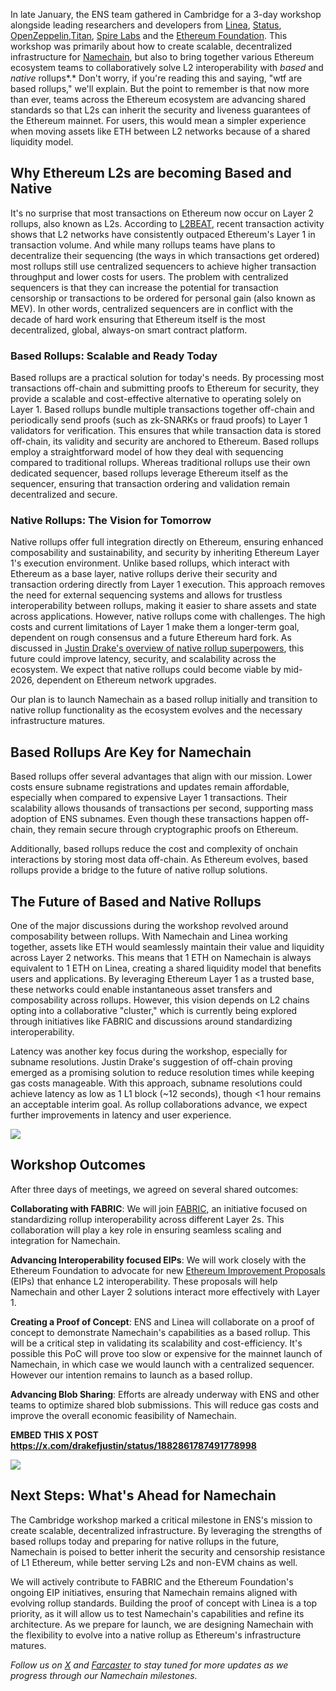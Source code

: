 In late January, the ENS team gathered in Cambridge for a 3-day workshop alongside leading researchers and developers from [Linea](https://x.com/LineaBuild), [Status](https://status.app/), [OpenZeppelin](https://x.com/OpenZeppelin),[Titan](https://www.titanbuilder.xyz/), [Spire Labs](https://x.com/Spire_Labs) and the [Ethereum Foundation](https://x.com/ethereumfndn). This workshop was primarily about how to create scalable, decentralized infrastructure for [Namechain](https://x.com/ensdomains/status/1869020166794993702), but also to bring together various Ethereum ecosystem teams to collaboratively solve L2 interoperability with _based_ and _native_ rollups*.* Don't worry, if you're reading this and saying, "wtf are based rollups," we'll explain. But the point to remember is that now more than ever, teams across the Ethereum ecosystem are advancing shared standards so that L2s can inherit the security and liveness guarantees of the Ethereum mainnet. For users, this would mean a simpler experience when moving assets like ETH between L2 networks because of a shared liquidity model.

## **Why Ethereum L2s are becoming Based and Native**

It's no surprise that most transactions on Ethereum now occur on Layer 2 rollups, also known as L2s. According to [L2BEAT](https://l2beat.com/scaling/activity), recent transaction activity shows that L2 networks have consistently outpaced Ethereum's Layer 1 in transaction volume. And while many rollups teams have plans to decentralize their sequencing (the ways in which transactions get ordered) most rollups still use centralized sequencers to achieve higher transaction throughput and lower costs for users. The problem with centralized sequencers is that they can increase the potential for transaction censorship or transactions to be ordered for personal gain (also known as MEV). In other words, centralized sequencers are in conflict with the decade of hard work ensuring that Ethereum itself is the most decentralized, global, always-on smart contract platform.

### **Based Rollups: Scalable and Ready Today**

Based rollups are a practical solution for today's needs. By processing most transactions off-chain and submitting proofs to Ethereum for security, they provide a scalable and cost-effective alternative to operating solely on Layer 1\. Based rollups bundle multiple transactions together off-chain and periodically send proofs (such as zk-SNARKs or fraud proofs) to Layer 1 validators for verification. This ensures that while transaction data is stored off-chain, its validity and security are anchored to Ethereum. Based rollups employ a straightforward model of how they deal with sequencing compared to traditional rollups. Whereas traditional rollups use their own dedicated sequencer, based rollups leverage Ethereum itself as the sequencer, ensuring that transaction ordering and validation remain decentralized and secure.

### **Native Rollups: The Vision for Tomorrow**

Native rollups offer full integration directly on Ethereum, ensuring enhanced composability and sustainability, and security by inheriting Ethereum Layer 1's execution environment. Unlike based rollups, which interact with Ethereum as a base layer, native rollups derive their security and transaction ordering directly from Layer 1 execution. This approach removes the need for external sequencing systems and allows for trustless interoperability between rollups, making it easier to share assets and state across applications. However, native rollups come with challenges. The high costs and current limitations of Layer 1 make them a longer-term goal, dependent on rough consensus and a future Ethereum hard fork. As discussed in [Justin Drake's overview of native rollup superpowers](https://ethresear.ch/t/native-rollups-superpowers-from-l1-execution/21517), this future could improve latency, security, and scalability across the ecosystem. We expect that native rollups could become viable by mid-2026, dependent on Ethereum network upgrades.

Our plan is to launch Namechain as a based rollup initially and transition to native rollup functionality as the ecosystem evolves and the necessary infrastructure matures.

## **Based Rollups Are Key for Namechain**

Based rollups offer several advantages that align with our mission. Lower costs ensure subname registrations and updates remain affordable, especially when compared to expensive Layer 1 transactions. Their scalability allows thousands of transactions per second, supporting mass adoption of ENS subnames. Even though these transactions happen off-chain, they remain secure through cryptographic proofs on Ethereum.

Additionally, based rollups reduce the cost and complexity of onchain interactions by storing most data off-chain. As Ethereum evolves, based rollups provide a bridge to the future of native rollup solutions.

## **The Future of Based and Native Rollups**

One of the major discussions during the workshop revolved around composability between rollups. With Namechain and Linea working together, assets like ETH would seamlessly maintain their value and liquidity across Layer 2 networks. This means that 1 ETH on Namechain is always equivalent to 1 ETH on Linea, creating a shared liquidity model that benefits users and applications. By leveraging Ethereum Layer 1 as a trusted base, these networks could enable instantaneous asset transfers and composability across rollups. However, this vision depends on L2 chains opting into a collaborative "cluster," which is currently being explored through initiatives like FABRIC and discussions around standardizing interoperability.

Latency was another key focus during the workshop, especially for subname resolutions. Justin Drake's suggestion of off-chain proving emerged as a promising solution to reduce resolution times while keeping gas costs manageable. With this approach, subname resolutions could achieve latency as low as 1 L1 block (\~12 seconds), though \<1 hour remains an acceptable interim goal. As rollup collaborations advance, we expect further improvements in latency and user experience.

![](./1.jpg)

## **Workshop Outcomes**

After three days of meetings, we agreed on several shared outcomes:

**Collaborating with FABRIC**: We will join [FABRIC](https://x.com/fabric_ethereum), an initiative focused on standardizing rollup interoperability across different Layer 2s. This collaboration will play a key role in ensuring seamless scaling and integration for Namechain.

**Advancing Interoperability focused EIPs**: We will work closely with the Ethereum Foundation to advocate for new [Ethereum Improvement Proposals](https://eips.ethereum.org/) (EIPs) that enhance L2 interoperability. These proposals will help Namechain and other Layer 2 solutions interact more effectively with Layer 1\.

**Creating a Proof of Concept**: ENS and Linea will collaborate on a proof of concept to demonstrate Namechain's capabilities as a based rollup. This will be a critical step in validating its scalability and cost-efficiency. It's possible this PoC will prove too slow or expensive for the mainnet launch of Namechain, in which case we would launch with a centralized sequencer. However our intention remains to launch as a based rollup.

**Advancing Blob Sharing**: Efforts are already underway with ENS and other teams to optimize shared blob submissions. This will reduce gas costs and improve the overall economic feasibility of Namechain.

**EMBED THIS X POST https://x.com/drakefjustin/status/1882861787491778998**

![](./2.jpg)

## **Next Steps: What's Ahead for Namechain**

The Cambridge workshop marked a critical milestone in ENS's mission to create scalable, decentralized infrastructure. By leveraging the strengths of based rollups today and preparing for native rollups in the future, Namechain is poised to better inherit the security and censorship resistance of L1 Ethereum, while better serving L2s and non-EVM chains as well.

We will actively contribute to FABRIC and the Ethereum Foundation's ongoing EIP initiatives, ensuring that Namechain remains aligned with evolving rollup standards. Building the proof of concept with Linea is a top priority, as it will allow us to test Namechain's capabilities and refine its architecture. As we prepare for launch, we are designing Namechain with the flexibility to evolve into a native rollup as Ethereum's infrastructure matures.

_Follow us on [X](https://x.com/ensdomains) and [Farcaster](https://warpcast.com/ensdomains/) to stay tuned for more updates as we progress through our Namechain milestones._
